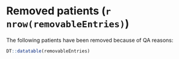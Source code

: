 # **Removed patients (`r nrow(removableEntries)`)**

The following patients have been removed because of QA reasons:
```r
DT::datatable(removableEntries)
```